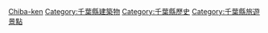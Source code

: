 {{日本行政區劃分類導航|城堡}}
{{Commonscat|Castles in Chiba prefecture}}

[[Category:日本各都道府縣城堡|Chiba-ken]]
[[Category:千葉縣建築物|Category:千葉縣建築物]]
[[Category:千葉縣歷史|Category:千葉縣歷史]]
[[Category:千葉縣旅遊景點|Category:千葉縣旅遊景點]]